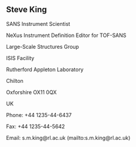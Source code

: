 == Steve King ==
SANS Instrument Scientist

NeXus Instrument Definition Editor for TOF-SANS


Large-Scale Structures Group

ISIS Facility

Rutherford Appleton Laboratory

Chilton

Oxforshire  OX11 0QX

UK


Phone:
+44 1235-44-6437 

Fax:
+44 1235-44-5642 

Email:
s.m.king@rl.ac.uk (mailto:s.m.king@rl.ac.uk)